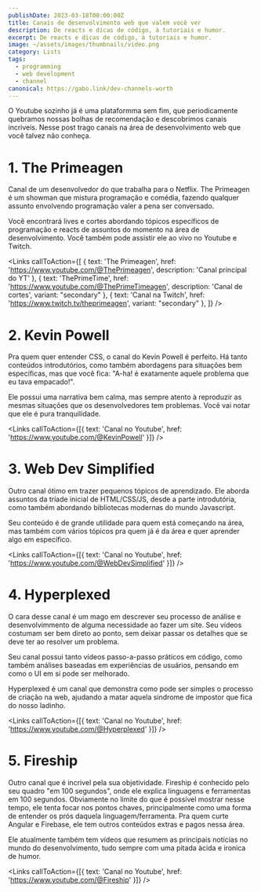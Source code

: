 ```yaml
---
publishDate: 2023-03-18T00:00:00Z
title: Canais de desenvolvimento web que valem você ver
description: De reacts e dicas de código, à tutoriais e humor.
excerpt: De reacts e dicas de código, à tutoriais e humor.
image: ~/assets/images/thumbnails/video.png
category: Lists
tags:
  - programming
  - web development
  - channel
canonical: https://gabo.link/dev-channels-worth
---
```



<p class="px-6">O Youtube sozinho já é uma plataformma sem fim, que periodicamente quebramos nossas bolhas de recomendação e descobrimos canais incriveis. Nesse post trago canais na área de desenvolvimento web que você talvez não conheça.</p>
  
<ListItem>

# 1. The Primeagen

<VideoFrame id="MuCK81q1edU" />

Canal de um desenvolvedor do que trabalha para o Netflix. The Primeagen é um showman que mistura programação e comédia, fazendo qualquer assunto envolvendo programação valer a pena ser conversado.

Você encontrará lives e cortes abordando tópicos específicos de programação e reacts de assuntos do momento na área de desenvolvimento. Você também pode assistir ele ao vivo no Youtube e Twitch.

<Links
  callToAction={[
    { text: 'The Primeagen', href: 'https://www.youtube.com/@ThePrimeagen', description: 'Canal principal do YT' },
    { text: 'ThePrimeTime', href: 'https://www.youtube.com/@ThePrimeTimeagen', description: 'Canal de cortes', variant: "secondary" },
    { text: 'Canal na Twitch', href: 'https://www.twitch.tv/theprimeagen',  variant: "secondary" },
  ]}
/>

</ListItem>

<ListItem>

# 2. Kevin Powell

<VideoFrame id="3elGSZSWTbM" />

Pra quem quer entender CSS, o canal do Kevin Powell é perfeito. Há tanto conteúdos introdutórios, como também abordagens para situações bem específicas, mas que você fica: "A-ha! é exatamente aquele problema que eu tava empacado!".

Ele possui uma narrativa bem calma, mas sempre atento à reproduzir as mesmas situações que os desenvolvedores tem problemas. Você vai notar que ele é pura tranquilidade.

<Links callToAction={[{ text: 'Canal no Youtube', href: 'https://www.youtube.com/@KevinPowell' }]} />

</ListItem>

<ListItem>

# 3. Web Dev Simplified

<VideoFrame id="y17RuWkWdn8" />

Outro canal ótimo em trazer pequenos tópicos de aprendizado. Ele aborda assuntos da tríade inicial de HTML/CSS/JS, desde a parte introdutória, como também abordando bibliotecas modernas do mundo Javascript.

Seu conteúdo é de grande utilidade para quem está começando na área, mas também com vários tópicos pra quem já é da área e quer aprender algo em específico.

<Links callToAction={[{ text: 'Canal no Youtube', href: 'https://www.youtube.com/@WebDevSimplified' }]} />

</ListItem>

<ListItem>

# 4. Hyperplexed

<VideoFrame id="jMVhxBB3l0w" />

O cara desse canal é um mago em descrever seu processo de análise e desenvolvimmento de alguma necessidade ao fazer um site. Seu vídeos costumam ser bem direto ao ponto, sem deixar passar os detalhes que se deve ter ao resolver um problema.

Seu canal possui tanto vídeos passo-a-passo práticos em código, como também análises baseadas em experiências de usuários, pensando em como o UI em sí pode ser melhorado.

Hyperplexed é um canal que demonstra como pode ser simples o processo de criação na web, ajudando a matar aquela sindrome de impostor que fica do nosso ladinho.

<Links callToAction={[{ text: 'Canal no Youtube', href: 'https://www.youtube.com/@Hyperplexed' }]} />

</ListItem>

<ListItem>

# 5. Fireship

<VideoFrame id="rv3Yq-B8qp4" />

Outro canal que é incrivel pela sua objetividade. Fireship é conhecido pelo seu quadro "em 100 segundos", onde ele explica linguagens e ferramentas em 100 segundos. Obviamente no limite do que é possível mostrar nesse tempo, ele tenta focar nos pontos chaves, principalmente como uma forma de entender os prós daquela linguagem/ferramenta. Pra quem curte Angular e Firebase, ele tem outros conteúdos extras e pagos nessa área.

Ele atualmente também tem vídeos que resumem as principais notícias no mundo do desenvolvimento, tudo sempre com uma pitada àcida e ironica de humor.

<Links callToAction={[{ text: 'Canal no Youtube', href: 'https://www.youtube.com/@Fireship' }]} />

</ListItem>
